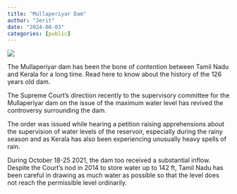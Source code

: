 ```yaml
---
title: "Mullaperiyar Dam"
author: "Jerit"
date: "2024-08-03"
categories: [public]
---
```

![](image-3569626222.jpg)

The Mullaperiyar dam has been the bone of contention between Tamil Nadu and Kerala for a long time. Read here to know about the history of the 126 years old dam.

The Supreme Court’s direction recently to the supervisory committee for the Mullaperiyar dam on the issue of the maximum water level has revived the controversy surrounding the dam.

The order was issued while hearing a petition raising apprehensions about the supervision of water levels of the reservoir, especially during the rainy season and as Kerala has also been experiencing unusually heavy spells of rain.

During October 18-25 2021, the dam too received a substantial inflow. Despite the Court’s nod in 2014 to store water up to 142 ft, Tamil Nadu has been careful in drawing as much water as possible so that the level does not reach the permissible level ordinarily.


